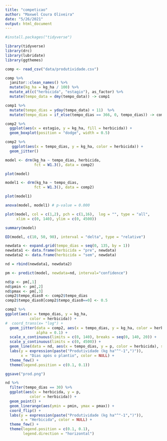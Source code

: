 ```yaml
---
title: "competicao"
author: "Maxwel Coura Oliveira"
date: "5/26/2021"
output: html_document
---
```


```r
#install.packages("tidyverse")
```


```r
library(tidyverse)
library(drc)
library(lubridate)
library(ggthemes)
```


```r
comp <- read_csv("data/produtividade.csv")
```

```r
comp %>% 
  janitor::clean_names() %>% 
  mutate(kg_ha = kg_ha / 100) %>% 
  mutate_at(c("herbicida", "estagio"), as_factor) %>%
  mutate(tempo_data = dmy(tempo_data)) -> comp1
```

```r
comp1 %>% 
  mutate(tempo_dias = yday(tempo_data) + 11)  %>% 
  mutate(tempo_dias = if_else(tempo_dias == 366, 0, tempo_dias)) -> comp2
```

```r
comp2 %>% 
  ggplot(aes(x = estagio, y = kg_ha, fill = herbicida)) +
  geom_boxplot(position = "dodge", width = 0.5)
```


```r
comp2 %>% 
   ggplot(aes(x = tempo_dias, y = kg_ha, color = herbicida)) +
  geom_jitter()
```



```r
model <- drm(kg_ha ~ tempo_dias, herbicida, 
             fct = W1.3(), data = comp2)

plot(model)
```


```r
model1 <- drm(kg_ha ~ tempo_dias, 
             fct = W1.3(), data = comp2)

plot(model1)
```


```r
anova(model, model1) # p-value = 0.000
```



```r
plot(model, col = c(1,2), pch = c(1,16),  log = "", type = "all", 
     xlim = c(0, 140), ylim = c(0, 4500))
```

```r
summary(model)
```


```r
ED(model, c(10, 50, 90), interval = "delta", type = "relative")
```



```r
newdata <- expand.grid(tempo_dias = seq(0, 135, by = 1))
newdata1 <- data.frame(herbicida = "pre", newdata)
newdata2 <- data.frame(herbicida = "sem", newdata)

nd = rbind(newdata1, newdata2)

pm <- predict(model, newdata=nd, interval="confidence")

nd$p <- pm[,1] 
nd$pmin <- pm[,2] 
nd$pmax <- pm[,3] 
comp2$tempo_dias0 <- comp2$tempo_dias
comp2$tempo_dias0[comp2$tempo_dias0==0] <- 0.5
```



```r
comp2 %>% 
ggplot(aes(x = tempo_dias, y = kg_ha, 
           color = herbicida)) + 
#  coord_trans(x= "log") +
  geom_jitter(data = comp2, aes(x = tempo_dias, y = kg_ha, color = herbicida),
              alpha = 0.1) +
  scale_x_continuous(limits = c(0, 140), breaks = seq(0, 140, 20)) +
  scale_y_continuous(limits = c(0, 4500)) +
  geom_line(data = nd, aes(x = tempo_dias, y = p, color = herbicida), size = 1.2) +
  labs(y = expression(paste("Produtividade (kg ha"^"-1",")")), 
       x = "Dias após o plantio", color = NULL) +
  theme_few() +
  theme(legend.position = c(0.1, 0.1))

ggsave("prod.png")
```



```r
nd %>% 
  filter(tempo_dias == 30) %>% 
  ggplot(aes(x = herbicida, y = p, 
           color = herbicida)) +
  geom_point() +
  geom_linerange(aes(ymin = pmin, ymax = pmax)) +
  coord_flip() +
  labs(y = expression(paste("Produtividade (kg ha"^"-1",")")), 
       x = "Herbicida", color = NULL) +
  theme_few() +
  theme(legend.position = c(0.1, 0.1),
        legend.direction = "horizontal")
```







